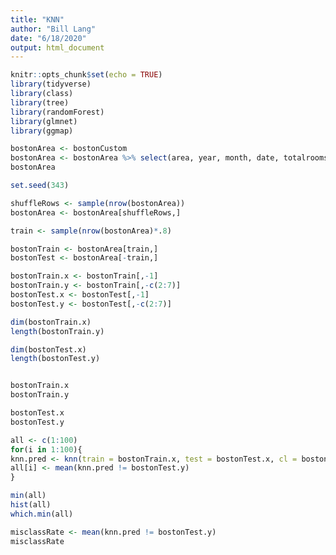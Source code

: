 ```yaml
---
title: "KNN"
author: "Bill Lang"
date: "6/18/2020"
output: html_document
---
```


```r
knitr::opts_chunk$set(echo = TRUE)
library(tidyverse)
library(class)
library(tree)
library(randomForest)
library(glmnet)
library(ggmap)
```

```r
bostonArea <- bostonCustom
bostonArea <- bostonArea %>% select(area, year, month, date, totalrooms, saleprice, rentprice)
bostonArea
```


```r
set.seed(343)

shuffleRows <- sample(nrow(bostonArea))
bostonArea <- bostonArea[shuffleRows,]

train <- sample(nrow(bostonArea)*.8)

bostonTrain <- bostonArea[train,]
bostonTest <- bostonArea[-train,] 

bostonTrain.x <- bostonTrain[,-1]
bostonTrain.y <- bostonTrain[,-c(2:7)]
bostonTest.x <- bostonTest[,-1]
bostonTest.y <- bostonTest[,-c(2:7)]
```


```r
dim(bostonTrain.x)
length(bostonTrain.y)

dim(bostonTest.x)
length(bostonTest.y)


bostonTrain.x 
bostonTrain.y

bostonTest.x
bostonTest.y
```

```r
all <- c(1:100)
for(i in 1:100){
knn.pred <- knn(train = bostonTrain.x, test = bostonTest.x, cl = bostonTrain.y, k = i)
all[i] <- mean(knn.pred != bostonTest.y)
}

min(all)
hist(all)
which.min(all)

misclassRate <- mean(knn.pred != bostonTest.y)
misclassRate
```

